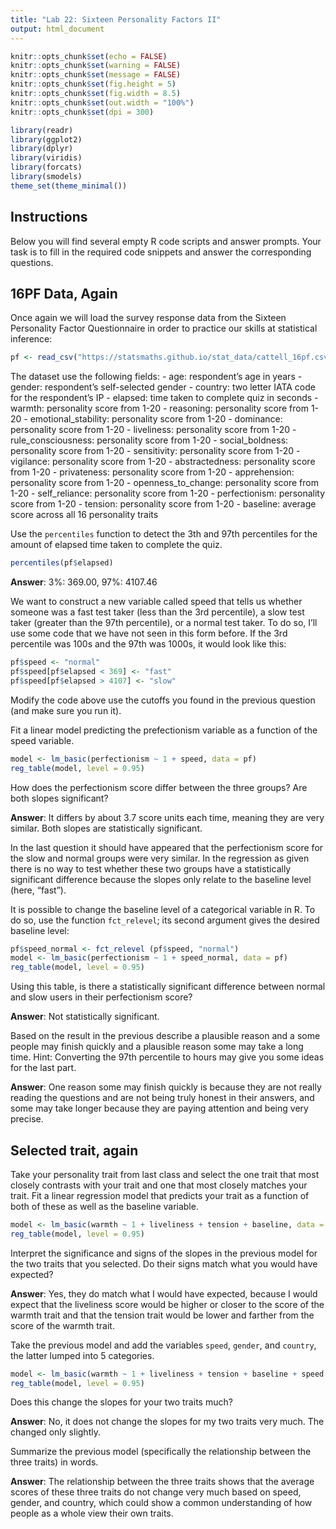 ```yaml
---
title: "Lab 22: Sixteen Personality Factors II"
output: html_document
---
```


```r
knitr::opts_chunk$set(echo = FALSE)
knitr::opts_chunk$set(warning = FALSE)
knitr::opts_chunk$set(message = FALSE)
knitr::opts_chunk$set(fig.height = 5)
knitr::opts_chunk$set(fig.width = 8.5)
knitr::opts_chunk$set(out.width = "100%")
knitr::opts_chunk$set(dpi = 300)

library(readr)
library(ggplot2)
library(dplyr)
library(viridis)
library(forcats)
library(smodels)
theme_set(theme_minimal())
```

## Instructions

Below you will find several empty R code scripts and answer prompts. Your task
is to fill in the required code snippets and answer the corresponding
questions.

## 16PF Data, Again

Once again we will load the survey response data from the Sixteen Personality
Factor Questionnaire in order to practice our skills at statistical inference:

```r
pf <- read_csv("https://statsmaths.github.io/stat_data/cattell_16pf.csv")
```

The dataset use the following fields:
- age: respondent's age in years
- gender: respondent's self-selected gender
- country: two letter IATA code for the respondent's IP
- elapsed: time taken to complete quiz in seconds
- warmth: personality score from 1-20
- reasoning: personality score from 1-20
- emotional_stability: personality score from 1-20
- dominance: personality score from 1-20
- liveliness: personality score from 1-20
- rule_consciousness: personality score from 1-20
- social_boldness: personality score from 1-20
- sensitivity: personality score from 1-20
- vigilance: personality score from 1-20
- abstractedness: personality score from 1-20
- privateness: personality score from 1-20
- apprehension: personality score from 1-20
- openness_to_change: personality score from 1-20
- self_reliance: personality score from 1-20
- perfectionism: personality score from 1-20
- tension: personality score from 1-20
- baseline: average score across all 16 personality traits

Use the `percentiles` function to detect the 3th and 97th percentiles for
the amount of elapsed time taken to complete the quiz.

```r
percentiles(pf$elapsed)
```

**Answer**: 3%: 369.00, 97%: 4107.46

We want to construct a new variable called speed that tells us whether
someone was a fast test taker (less than the 3rd percentile), a slow test
taker (greater than the 97th percentile), or a normal test taker. To do
so, I'll use some code that we have not seen in this form before.
If the 3rd percentile was 100s and the 97th was 1000s, it would look like
this:

```r
pf$speed <- "normal"
pf$speed[pf$elapsed < 369] <- "fast"
pf$speed[pf$elapsed > 4107] <- "slow"
```

Modify the code above use the cutoffs you found in the previous question (and
make sure you run it).

Fit a linear model predicting the prefectionism variable as a function
of the speed variable.

```r
model <- lm_basic(perfectionism ~ 1 + speed, data = pf)
reg_table(model, level = 0.95)
```


How does the perfectionism score differ between the three groups? Are both
slopes significant?

**Answer**: It differs by about 3.7 score units each time, meaning they are very similar. Both slopes are statistically significant. 

In the last question it should have appeared that the perfectionism
score for the slow and normal groups were very similar. In the regression
as given there is no way to test whether these two groups have a
statistically significant difference because the slopes only relate to the
baseline level (here, "fast").

It is possible to change the baseline level of a categorical variable in
R. To do so, use the function `fct_relevel`; its second argument gives the
desired baseline level:

```r
pf$speed_normal <- fct_relevel (pf$speed, "normal")
model <- lm_basic(perfectionism ~ 1 + speed_normal, data = pf)
reg_table(model, level = 0.95)
```

Using this table, is there a statistically significant difference between
normal and slow users in their perfectionism score?

**Answer**: Not statistically significant.

Based on the result in the previous describe a
plausible reason and a some people may finish quickly and a plausible reason
some may take a long time. Hint: Converting the 97th percentile to hours
may give you some ideas for the last part.

**Answer**: One reason some may finish quickly is because they are not really reading the questions and are not being truly honest in their answers, and some may take longer because they are paying attention and being very precise.

## Selected trait, again

Take your personality trait from last class and select the one trait
that most closely contrasts with your trait and one that most closely
matches your trait. Fit a linear regression model that predicts your trait
as a function of both of these as well as the baseline variable.

```r
model <- lm_basic(warmth ~ 1 + liveliness + tension + baseline, data = pf)
reg_table(model, level = 0.95)
```

Interpret the significance and signs of the slopes in the previous model
for the two traits that you selected. Do their signs match what you would
have expected?

**Answer**: Yes, they do match what I would have expected, because I would expect that the liveliness score would be higher or closer to the score of the warmth trait and that the tension trait would be lower and farther from the score of the warmth trait.

Take the previous model and add the variables `speed`, `gender`, and
`country`, the latter lumped into 5 categories.

```r
model <- lm_basic(warmth ~ 1 + liveliness + tension + baseline + speed + gender + fct_lump(country, n =5), data = pf)
reg_table(model, level = 0.95)
```

Does this change the slopes for your two traits much?

**Answer**: No, it does not change the slopes for my two traits very much. The changed only slightly.

Summarize the previous model (specifically the relationship between the
three traits) in words.

**Answer**: The relationship between the three traits shows that the average scores of these three traits do not change very much based on speed, gender, and country, which could show a common understanding of how people as a whole view their own traits. 

